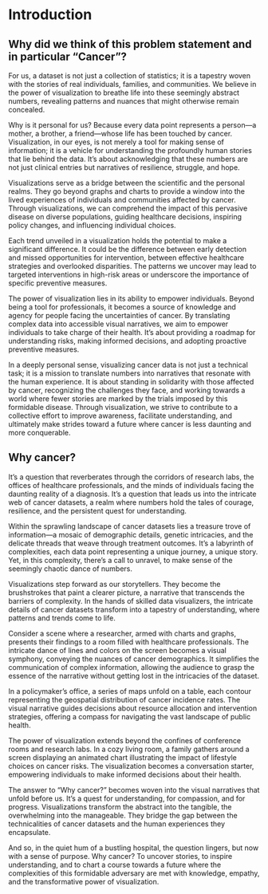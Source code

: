 # Introduction

## Why did we think of this problem statement and in particular "Cancer"?

For us, a dataset is not just a collection of statistics; it is a tapestry woven with the stories of real individuals, families, and communities. We believe in the power of visualization to breathe life into these seemingly abstract numbers, revealing patterns and nuances that might otherwise remain concealed.

Why is it personal for us? Because every data point represents a person—a mother, a brother, a friend—whose life has been touched by cancer. Visualization, in our eyes, is not merely a tool for making sense of information; it is a vehicle for understanding the profoundly human stories that lie behind the data. It's about acknowledging that these numbers are not just clinical entries but narratives of resilience, struggle, and hope.

Visualizations serve as a bridge between the scientific and the personal realms. They go beyond graphs and charts to provide a window into the lived experiences of individuals and communities affected by cancer. Through visualizations, we can comprehend the impact of this pervasive disease on diverse populations, guiding healthcare decisions, inspiring policy changes, and influencing individual choices.

Each trend unveiled in a visualization holds the potential to make a significant difference. It could be the difference between early detection and missed opportunities for intervention, between effective healthcare strategies and overlooked disparities. The patterns we uncover may lead to targeted interventions in high-risk areas or underscore the importance of specific preventive measures.

The power of visualization lies in its ability to empower individuals. Beyond being a tool for professionals, it becomes a source of knowledge and agency for people facing the uncertainties of cancer. By translating complex data into accessible visual narratives, we aim to empower individuals to take charge of their health. It's about providing a roadmap for understanding risks, making informed decisions, and adopting proactive preventive measures.

In a deeply personal sense, visualizing cancer data is not just a technical task; it is a mission to translate numbers into narratives that resonate with the human experience. It is about standing in solidarity with those affected by cancer, recognizing the challenges they face, and working towards a world where fewer stories are marked by the trials imposed by this formidable disease. Through visualization, we strive to contribute to a collective effort to improve awareness, facilitate understanding, and ultimately make strides toward a future where cancer is less daunting and more conquerable.

## Why cancer?

It's a question that reverberates through the corridors of research labs, the offices of healthcare professionals, and the minds of individuals facing the daunting reality of a diagnosis. It's a question that leads us into the intricate web of cancer datasets, a realm where numbers hold the tales of courage, resilience, and the persistent quest for understanding.

Within the sprawling landscape of cancer datasets lies a treasure trove of information—a mosaic of demographic details, genetic intricacies, and the delicate threads that weave through treatment outcomes. It's a labyrinth of complexities, each data point representing a unique journey, a unique story. Yet, in this complexity, there's a call to unravel, to make sense of the seemingly chaotic dance of numbers.

Visualizations step forward as our storytellers. They become the brushstrokes that paint a clearer picture, a narrative that transcends the barriers of complexity. In the hands of skilled data visualizers, the intricate details of cancer datasets transform into a tapestry of understanding, where patterns and trends come to life.

Consider a scene where a researcher, armed with charts and graphs, presents their findings to a room filled with healthcare professionals. The intricate dance of lines and colors on the screen becomes a visual symphony, conveying the nuances of cancer demographics. It simplifies the communication of complex information, allowing the audience to grasp the essence of the narrative without getting lost in the intricacies of the dataset.

In a policymaker's office, a series of maps unfold on a table, each contour representing the geospatial distribution of cancer incidence rates. The visual narrative guides decisions about resource allocation and intervention strategies, offering a compass for navigating the vast landscape of public health.

The power of visualization extends beyond the confines of conference rooms and research labs. In a cozy living room, a family gathers around a screen displaying an animated chart illustrating the impact of lifestyle choices on cancer risks. The visualization becomes a conversation starter, empowering individuals to make informed decisions about their health.

The answer to "Why cancer?" becomes woven into the visual narratives that unfold before us. It's a quest for understanding, for compassion, and for progress. Visualizations transform the abstract into the tangible, the overwhelming into the manageable. They bridge the gap between the technicalities of cancer datasets and the human experiences they encapsulate.

And so, in the quiet hum of a bustling hospital, the question lingers, but now with a sense of purpose. Why cancer? To uncover stories, to inspire understanding, and to chart a course towards a future where the complexities of this formidable adversary are met with knowledge, empathy, and the transformative power of visualization.
